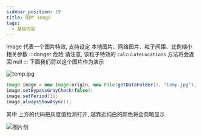 ```yaml
---
sidebar_position: 19
title: 图片 Image
tags:
  - 基础内容
---
```

Image 代表一个图片特效, 支持设定 本地图片、网络图片、粒子间距、比例缩小 相关参数
:::danger 危险
请注意, 该粒子特效的 ```calculateLocations``` 方法将会返回 null
:::
下面我们将以这个图片作为演示

![temp.jpg](./img/pyramid.png)

```java
Image image = new Image(origin, new File(getDataFolder(), "temp.jpg"), 2, 8);
image.setBypassGrayCheck(false);
image.setPeriod(1);
image.alwaysShowAsync();
```
其中 上方的代码把灰度值检测打开, 越靠近纯白的颜色将会忽略显示

![图片剑](./img/image_sword.png)